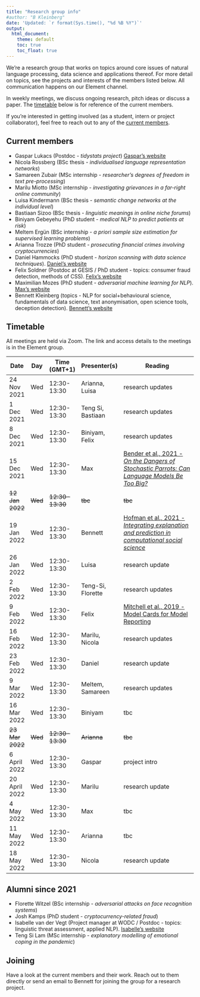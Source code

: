 ```yaml
---
title: "Research group info"
#author: "B Kleinberg"
date: 'Updated: `r format(Sys.time(), "%d %B %Y")`' 
output: 
  html_document:
    theme: default
    toc: true
    toc_float: true
---
```



We're a research group that works on topics around core issues of natural language processing, data science and applications thereof. For more detail on topics, see the projects and interests of the members listed below. All communication happens on our Element channel.

In weekly meetings, we discuss ongoing research, pitch ideas or discuss a paper. The [timetable](#timetable) below is for reference of the current members.

If you're interested in getting involved (as a student, intern or project collaborator), feel free to reach out to any of the [current members](#current).


## Current members {#current}

- Gaspar Lukacs (Postdoc - _tidystats project_) [Gaspar's website](https://gasparl.github.io/)
- Nicola Rossberg (BSc thesis - _individualised language representation networks_)
- Samareen Zubair (MSc internship - _researcher's degrees of freedom in text pre-processing_)
- Marilu Miotto (MSc internship - _investigating grievances in a far-right online community_)
- Luisa Kindermann (BSc thesis - _semantic change networks at the individual level_)
- Bastiaan Sizoo (BSc thesis - _linguistic meanings in online niche forums_)
- Biniyam Gebeyehu (PhD student - _medical NLP to predict patients at risk_)
- Meltem Ergün (BSc internship - _a priori sample size estimation for supervised learning problems_)
- Arianna Trozze (PhD student - _prosecuting financial crimes involving cryptocurrencies_)
- Daniel Hammocks (PhD student - _horizon scanning with data science techniques_). [Daniel's website](https://danielhammocks.uk/)
- Felix Soldner (Postdoc at GESIS / PhD student - topics: consumer fraud detection, methods of CSS). [Felix's website](http://fsoldner.net/)
- Maximilian Mozes (PhD student - _adversarial machine learning for NLP_). [Max's website](http://mmozes.net/)
- Bennett Kleinberg (topics - NLP for social+behavioural science, fundamentals of data science, text anonymisation, open science tools, deception detection). [Bennett's website](https://bkleinberg.net/)


## Timetable {#timetable}

All meetings are held via Zoom. The link and access details to the meetings is in the Element group.

| Date            | Day     | Time (GMT+1)    | Presenter(s)      | Reading                                                                                                                                              |
|-----------------|---------|-----------------|-------------------|------------------------------------------------------------------------------------------------------------------------------------------------------|
| 24 Nov 2021     | Wed     | 12:30-13:30     | Arianna, Luisa    | research updates                                                                                                                                     |
| 1 Dec 2021      | Wed     | 12:30-13:30     | Teng Si, Bastiaan | research updates                                                                                                                                     |
| 8 Dec 2021      | Wed     | 12:30-13:30     | Biniyam, Felix    | research updates                                                                                                                                     |
| 15 Dec 2021     | Wed     | 12:30-13:30     | Max               | [Bender et al., 2021 - _On the Dangers of Stochastic Parrots: Can Language Models Be Too Big?_](https://dl.acm.org/doi/pdf/10.1145/3442188.3445922)  |
| ~~12 Jan 2022~~ | ~~Wed~~ | ~~12:30-13:30~~ | ~~tbc~~           | ~~tbc~~                                                                                                                                              |
| 19 Jan 2022     | Wed     | 12:30-13:30     | Bennett           | [Hofman et al., 2021 - _Integrating explanation and prediction in computational social science_](https://www.nature.com/articles/s41586-021-03659-0) |
| 26 Jan 2022     | Wed     | 12:30-13:30     | Luisa             | research update                                                                                                                                      |
| 2 Feb 2022      | Wed     | 12:30-13:30     | Teng-Si, Florette | research updates                                                                                                                                     |
| 9 Feb 2022      | Wed     | 12:30-13:30     | Felix             | [Mitchell et al., 2019 - Model Cards for Model Reporting](https://arxiv.org/pdf/1810.03993.pdf)                                                      |
| 16 Feb 2022     | Wed     | 12:30-13:30     | Marilu, Nicola    | research updates                                                                                                                                     |
| 23 Feb 2022     | Wed     | 12:30-13:30     | Daniel            | research update                                                                                                                                      |
| 9 Mar 2022      | Wed     | 12:30-13:30     | Meltem, Samareen  | research updates                                                                                                                                     |
| 16 Mar 2022     | Wed     | 12:30-13:30     | Biniyam           | tbc                                                                                                                                                  |
| ~~23 Mar 2022~~ | ~~Wed~~ | ~~12:30-13:30~~ | ~~Arianna~~       | ~~tbc~~                                                                                                                                              |
| 6 April 2022    | Wed     | 12:30-13:30     | Gaspar            | project intro                                                                                                                                        |
| 20 April 2022   | Wed     | 12:30-13:30     | Marilu            | research update                                                                                                                                      |
| 4 May 2022      | Wed     | 12:30-13:30     | Max               | tbc                                                                                                                                                  |
| 11 May 2022     | Wed     | 12:30-13:30     | Arianna           | tbc                                                                                                                                                  |
| 18 May 2022     | Wed     | 12:30-13:30     | Nicola            | research update                                                                                                                                      |

## Alumni since 2021

- Florette Witzel (BSc internship - _adversarial attacks on face recognition systems_)
- Josh Kamps (PhD student - _cryptocurrency-related fraud_)
- Isabelle van der Vegt (Project manager at WODC / Postdoc - topics: linguistic threat assessment, applied NLP). [Isabelle's website](https://isabellevdv.github.io/)
- Teng Si Lam (MSc internship - _explanatory modelling of emotional coping in the pandemic_)


## Joining

Have a look at the current members and their work. Reach out to them directly or send an email to Bennett for joining the group for a research project.

